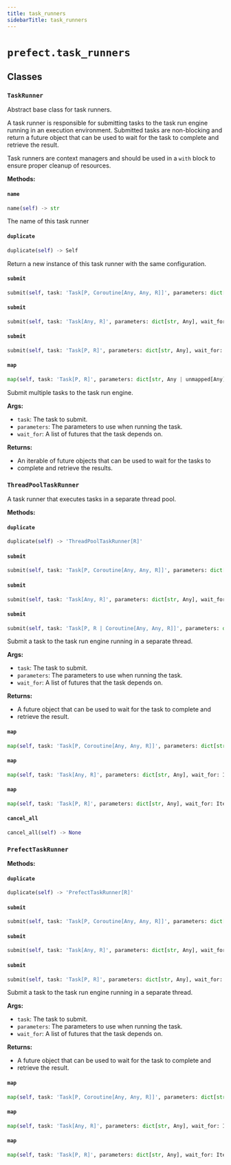 ```yaml
---
title: task_runners
sidebarTitle: task_runners
---
```


# `prefect.task_runners`

## Classes

### `TaskRunner` <sup><a href="https://github.com/prefecthq/prefect/blob/main/src/prefect/task_runners.py#L51"><Icon icon="github" size="14" /></a></sup>


Abstract base class for task runners.

A task runner is responsible for submitting tasks to the task run engine running
in an execution environment. Submitted tasks are non-blocking and return a future
object that can be used to wait for the task to complete and retrieve the result.

Task runners are context managers and should be used in a `with` block to ensure
proper cleanup of resources.


**Methods:**

#### `name` <sup><a href="https://github.com/prefecthq/prefect/blob/main/src/prefect/task_runners.py#L68"><Icon icon="github" size="14" /></a></sup>

```python
name(self) -> str
```

The name of this task runner


#### `duplicate` <sup><a href="https://github.com/prefecthq/prefect/blob/main/src/prefect/task_runners.py#L73"><Icon icon="github" size="14" /></a></sup>

```python
duplicate(self) -> Self
```

Return a new instance of this task runner with the same configuration.


#### `submit` <sup><a href="https://github.com/prefecthq/prefect/blob/main/src/prefect/task_runners.py#L79"><Icon icon="github" size="14" /></a></sup>

```python
submit(self, task: 'Task[P, Coroutine[Any, Any, R]]', parameters: dict[str, Any], wait_for: Iterable[PrefectFuture[Any]] | None = None, dependencies: dict[str, set[RunInput]] | None = None) -> F
```

#### `submit` <sup><a href="https://github.com/prefecthq/prefect/blob/main/src/prefect/task_runners.py#L89"><Icon icon="github" size="14" /></a></sup>

```python
submit(self, task: 'Task[Any, R]', parameters: dict[str, Any], wait_for: Iterable[PrefectFuture[Any]] | None = None, dependencies: dict[str, set[RunInput]] | None = None) -> F
```

#### `submit` <sup><a href="https://github.com/prefecthq/prefect/blob/main/src/prefect/task_runners.py#L98"><Icon icon="github" size="14" /></a></sup>

```python
submit(self, task: 'Task[P, R]', parameters: dict[str, Any], wait_for: Iterable[PrefectFuture[Any]] | None = None, dependencies: dict[str, set[RunInput]] | None = None) -> F
```

#### `map` <sup><a href="https://github.com/prefecthq/prefect/blob/main/src/prefect/task_runners.py#L106"><Icon icon="github" size="14" /></a></sup>

```python
map(self, task: 'Task[P, R]', parameters: dict[str, Any | unmapped[Any] | allow_failure[Any]], wait_for: Iterable[PrefectFuture[R]] | None = None) -> PrefectFutureList[F]
```

Submit multiple tasks to the task run engine.

**Args:**
- `task`: The task to submit.
- `parameters`: The parameters to use when running the task.
- `wait_for`: A list of futures that the task depends on.

**Returns:**
- An iterable of future objects that can be used to wait for the tasks to
- complete and retrieve the results.


### `ThreadPoolTaskRunner` <sup><a href="https://github.com/prefecthq/prefect/blob/main/src/prefect/task_runners.py#L228"><Icon icon="github" size="14" /></a></sup>


A task runner that executes tasks in a separate thread pool.


**Methods:**

#### `duplicate` <sup><a href="https://github.com/prefecthq/prefect/blob/main/src/prefect/task_runners.py#L256"><Icon icon="github" size="14" /></a></sup>

```python
duplicate(self) -> 'ThreadPoolTaskRunner[R]'
```

#### `submit` <sup><a href="https://github.com/prefecthq/prefect/blob/main/src/prefect/task_runners.py#L260"><Icon icon="github" size="14" /></a></sup>

```python
submit(self, task: 'Task[P, Coroutine[Any, Any, R]]', parameters: dict[str, Any], wait_for: Iterable[PrefectFuture[Any]] | None = None, dependencies: dict[str, set[RunInput]] | None = None) -> PrefectConcurrentFuture[R]
```

#### `submit` <sup><a href="https://github.com/prefecthq/prefect/blob/main/src/prefect/task_runners.py#L269"><Icon icon="github" size="14" /></a></sup>

```python
submit(self, task: 'Task[Any, R]', parameters: dict[str, Any], wait_for: Iterable[PrefectFuture[Any]] | None = None, dependencies: dict[str, set[RunInput]] | None = None) -> PrefectConcurrentFuture[R]
```

#### `submit` <sup><a href="https://github.com/prefecthq/prefect/blob/main/src/prefect/task_runners.py#L277"><Icon icon="github" size="14" /></a></sup>

```python
submit(self, task: 'Task[P, R | Coroutine[Any, Any, R]]', parameters: dict[str, Any], wait_for: Iterable[PrefectFuture[Any]] | None = None, dependencies: dict[str, set[RunInput]] | None = None) -> PrefectConcurrentFuture[R]
```

Submit a task to the task run engine running in a separate thread.

**Args:**
- `task`: The task to submit.
- `parameters`: The parameters to use when running the task.
- `wait_for`: A list of futures that the task depends on.

**Returns:**
- A future object that can be used to wait for the task to complete and
- retrieve the result.


#### `map` <sup><a href="https://github.com/prefecthq/prefect/blob/main/src/prefect/task_runners.py#L351"><Icon icon="github" size="14" /></a></sup>

```python
map(self, task: 'Task[P, Coroutine[Any, Any, R]]', parameters: dict[str, Any], wait_for: Iterable[PrefectFuture[Any]] | None = None) -> PrefectFutureList[PrefectConcurrentFuture[R]]
```

#### `map` <sup><a href="https://github.com/prefecthq/prefect/blob/main/src/prefect/task_runners.py#L359"><Icon icon="github" size="14" /></a></sup>

```python
map(self, task: 'Task[Any, R]', parameters: dict[str, Any], wait_for: Iterable[PrefectFuture[Any]] | None = None) -> PrefectFutureList[PrefectConcurrentFuture[R]]
```

#### `map` <sup><a href="https://github.com/prefecthq/prefect/blob/main/src/prefect/task_runners.py#L366"><Icon icon="github" size="14" /></a></sup>

```python
map(self, task: 'Task[P, R]', parameters: dict[str, Any], wait_for: Iterable[PrefectFuture[Any]] | None = None) -> PrefectFutureList[PrefectConcurrentFuture[R]]
```

#### `cancel_all` <sup><a href="https://github.com/prefecthq/prefect/blob/main/src/prefect/task_runners.py#L374"><Icon icon="github" size="14" /></a></sup>

```python
cancel_all(self) -> None
```

### `PrefectTaskRunner` <sup><a href="https://github.com/prefecthq/prefect/blob/main/src/prefect/task_runners.py#L405"><Icon icon="github" size="14" /></a></sup>

**Methods:**

#### `duplicate` <sup><a href="https://github.com/prefecthq/prefect/blob/main/src/prefect/task_runners.py#L409"><Icon icon="github" size="14" /></a></sup>

```python
duplicate(self) -> 'PrefectTaskRunner[R]'
```

#### `submit` <sup><a href="https://github.com/prefecthq/prefect/blob/main/src/prefect/task_runners.py#L413"><Icon icon="github" size="14" /></a></sup>

```python
submit(self, task: 'Task[P, Coroutine[Any, Any, R]]', parameters: dict[str, Any], wait_for: Iterable[PrefectFuture[Any]] | None = None, dependencies: dict[str, set[RunInput]] | None = None) -> PrefectDistributedFuture[R]
```

#### `submit` <sup><a href="https://github.com/prefecthq/prefect/blob/main/src/prefect/task_runners.py#L422"><Icon icon="github" size="14" /></a></sup>

```python
submit(self, task: 'Task[Any, R]', parameters: dict[str, Any], wait_for: Iterable[PrefectFuture[Any]] | None = None, dependencies: dict[str, set[RunInput]] | None = None) -> PrefectDistributedFuture[R]
```

#### `submit` <sup><a href="https://github.com/prefecthq/prefect/blob/main/src/prefect/task_runners.py#L430"><Icon icon="github" size="14" /></a></sup>

```python
submit(self, task: 'Task[P, R]', parameters: dict[str, Any], wait_for: Iterable[PrefectFuture[Any]] | None = None, dependencies: dict[str, set[RunInput]] | None = None) -> PrefectDistributedFuture[R]
```

Submit a task to the task run engine running in a separate thread.

**Args:**
- `task`: The task to submit.
- `parameters`: The parameters to use when running the task.
- `wait_for`: A list of futures that the task depends on.

**Returns:**
- A future object that can be used to wait for the task to complete and
- retrieve the result.


#### `map` <sup><a href="https://github.com/prefecthq/prefect/blob/main/src/prefect/task_runners.py#L468"><Icon icon="github" size="14" /></a></sup>

```python
map(self, task: 'Task[P, Coroutine[Any, Any, R]]', parameters: dict[str, Any], wait_for: Iterable[PrefectFuture[Any]] | None = None) -> PrefectFutureList[PrefectDistributedFuture[R]]
```

#### `map` <sup><a href="https://github.com/prefecthq/prefect/blob/main/src/prefect/task_runners.py#L476"><Icon icon="github" size="14" /></a></sup>

```python
map(self, task: 'Task[Any, R]', parameters: dict[str, Any], wait_for: Iterable[PrefectFuture[Any]] | None = None) -> PrefectFutureList[PrefectDistributedFuture[R]]
```

#### `map` <sup><a href="https://github.com/prefecthq/prefect/blob/main/src/prefect/task_runners.py#L483"><Icon icon="github" size="14" /></a></sup>

```python
map(self, task: 'Task[P, R]', parameters: dict[str, Any], wait_for: Iterable[PrefectFuture[Any]] | None = None) -> PrefectFutureList[PrefectDistributedFuture[R]]
```

